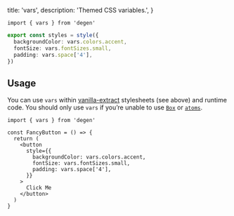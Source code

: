 
  title: 'vars',
  description: 'Themed CSS variables.',
}

```tsx
import { vars } from 'degen'
```

```ts
export const styles = style({
  backgroundColor: vars.colors.accent,
  fontSize: vars.fontSizes.small,
  padding: vars.space['4'],
})
```

## Usage

You can use `vars` within [vanilla-extract](https://vanilla-extract.style/) stylesheets (see above) and runtime code. You should only use `vars` if you’re unable to use [`Box`](/components/Box) or [`atoms`](/css/atoms).

```tsx
import { vars } from 'degen'

const FancyButton = () => {
  return (
    <button
      style={{
        backgroundColor: vars.colors.accent,
        fontSize: vars.fontSizes.small,
        padding: vars.space['4'],
      }}
    >
      Click Me
    </button>
  )
}
```

